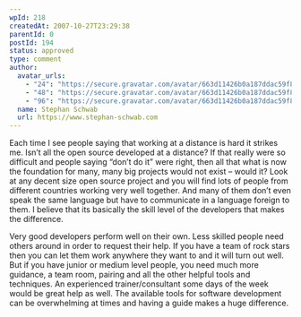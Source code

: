 ```yaml
---
wpId: 218
createdAt: 2007-10-27T23:29:38
parentId: 0
postId: 194
status: approved
type: comment
author:
  avatar_urls:
    - "24": "https://secure.gravatar.com/avatar/663d11426b0a187ddac59f8c17ce61b4?s=24&d=mm&r=g"
    - "48": "https://secure.gravatar.com/avatar/663d11426b0a187ddac59f8c17ce61b4?s=48&d=mm&r=g"
    - "96": "https://secure.gravatar.com/avatar/663d11426b0a187ddac59f8c17ce61b4?s=96&d=mm&r=g"
  name: Stephan Schwab
  url: https://www.stephan-schwab.com
---
```


Each time I see people saying that working at a distance is hard it strikes me. Isn’t all the open source developed at a distance? If that really were so difficult and people saying “don’t do it” were right, then all that what is now the foundation for many, many big projects would not exist – would it? Look at any decent size open source project and you will find lots of people from different countries working very well together. And many of them don’t even speak the same language but have to communicate in a language foreign to them. I believe that its basically the skill level of the developers that makes the difference.

Very good developers perform well on their own. Less skilled people need others around in order to request their help. If you have a team of rock stars then you can let them work anywhere they want to and it will turn out well. But if you have junior or medium level people, you need much more guidance, a team room, pairing and all the other helpful tools and techniques. An experienced trainer/consultant some days of the week would be great help as well. The available tools for software development can be overwhelming at times and having a guide makes a huge difference.